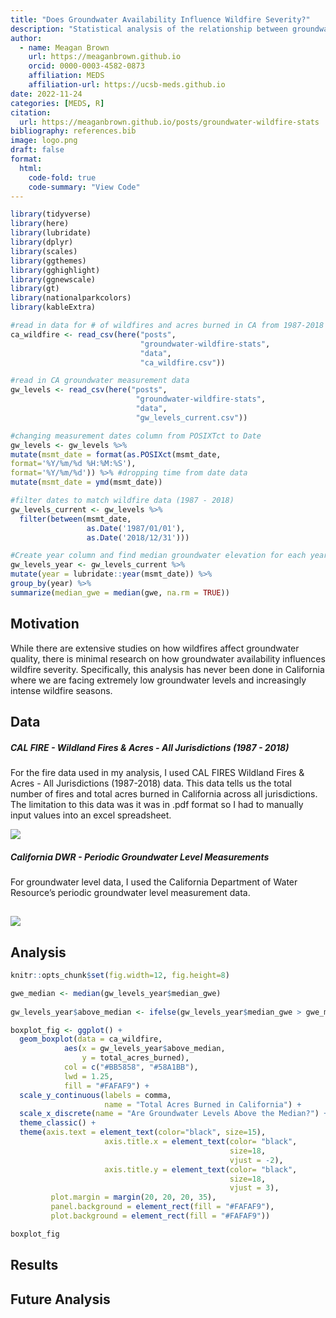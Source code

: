 ```yaml
---
title: "Does Groundwater Availability Influence Wildfire Severity?"
description: "Statistical analysis of the relationship between groundwater and wilfire severity in California"
author: 
  - name: Meagan Brown
    url: https://meaganbrown.github.io
    orcid: 0000-0003-4582-0873
    affiliation: MEDS
    affiliation-url: https://ucsb-meds.github.io
date: 2022-11-24
categories: [MEDS, R]
citation: 
  url: https://meaganbrown.github.io/posts/groundwater-wildfire-stats
bibliography: references.bib
image: logo.png
draft: false
format: 
  html: 
    code-fold: true
    code-summary: "View Code"
---
```


```r
library(tidyverse)
library(here)
library(lubridate)
library(dplyr)
library(scales)
library(ggthemes)
library(gghighlight)
library(ggnewscale)
library(gt)
library(nationalparkcolors)
library(kableExtra)
```

```r
#read in data for # of wildfires and acres burned in CA from 1987-2018
ca_wildfire <- read_csv(here("posts",
                             "groundwater-wildfire-stats",
                             "data",
                             "ca_wildfire.csv"))

#read in CA groundwater measurement data
gw_levels <- read_csv(here("posts",
                            "groundwater-wildfire-stats",
                            "data",
                            "gw_levels_current.csv"))
```

```r
#changing measurement dates column from POSIXTct to Date 
gw_levels <- gw_levels %>% 
mutate(msmt_date = format(as.POSIXct(msmt_date,
format='%Y/%m/%d %H:%M:%S'),
format='%Y/%m/%d')) %>% #dropping time from date data
mutate(msmt_date = ymd(msmt_date))

#filter dates to match wildfire data (1987 - 2018)
gw_levels_current <- gw_levels %>% 
  filter(between(msmt_date, 
                 as.Date('1987/01/01'), 
                 as.Date('2018/12/31')))

#Create year column and find median groundwater elevation for each year
gw_levels_year <- gw_levels_current %>% 
mutate(year = lubridate::year(msmt_date)) %>% 
group_by(year) %>% 
summarize(median_gwe = median(gwe, na.rm = TRUE))
```

## Motivation

While there are extensive studies on how wildfires affect groundwater quality, there is minimal research on how groundwater availability influences wildfire severity. Specifically, this analysis has never been done in California where we are facing extremely low groundwater levels and increasingly intense wildfire seasons.

## Data

##### CAL FIRE - Wildland Fires & Acres - All Jurisdictions (1987 - 2018)

For the fire data used in my analysis, I used CAL FIRES Wildland Fires & Acres - All Jurisdictions (1987-2018) data. This data tells us the total number of fires and total acres burned in California across all jurisdictions. The limitation to this data was it was in .pdf format so I had to manually input values into an excel spreadsheet.

[![](images/fire_data.png)](https://www.fire.ca.gov/stats-events/)

##### California DWR - Periodic Groundwater Level Measurements

For groundwater level data, I used the California Department of Water Resource's periodic groundwater level measurement data.

## [![](images/gw_data.png)](https://data.cnra.ca.gov/dataset/periodic-groundwater-level-measurements)

## Analysis

```r
knitr::opts_chunk$set(fig.width=12, fig.height=8) 

gwe_median <- median(gw_levels_year$median_gwe)
                     
gw_levels_year$above_median <- ifelse(gw_levels_year$median_gwe > gwe_median, "No", "Yes")

boxplot_fig <- ggplot() +
  geom_boxplot(data = ca_wildfire,
            aes(x = gw_levels_year$above_median,
                y = total_acres_burned),
            col = c("#BB5858", "#58A1BB"),
            lwd = 1.25,
            fill = "#FAFAF9") +
  scale_y_continuous(labels = comma, 
                     name = "Total Acres Burned in California") +
  scale_x_discrete(name = "Are Groundwater Levels Above the Median?") +
  theme_classic() +
  theme(axis.text = element_text(color="black", size=15),
                     axis.title.x = element_text(color= "black", 
                                                 size=18, 
                                                 vjust = -2),
                     axis.title.y = element_text(color= "black", 
                                                 size=18, 
                                                 vjust = 3),
         plot.margin = margin(20, 20, 20, 35),
         panel.background = element_rect(fill = "#FAFAF9"),
         plot.background = element_rect(fill = "#FAFAF9"))

boxplot_fig
```

## Results

## Future Analysis
